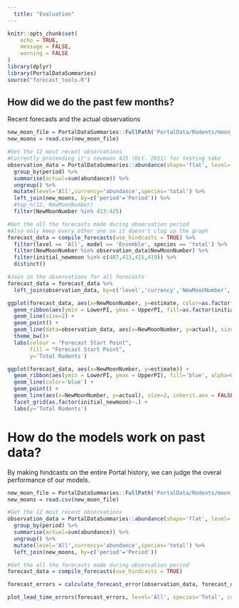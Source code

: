 ```yaml
---
  title: "Evaluation"
---
```

  
```r
knitr::opts_chunk$set(
	echo = TRUE,
	message = FALSE,
	warning = FALSE
)
library(dplyr)
library(PortalDataSummaries)
source("forecast_tools.R")
```

## How did we do the past few months?

Recent forecasts and the actual observations

```r
new_moon_file = PortalDataSummaries::FullPath('PortalData/Rodents/moon_dates.csv', '~')
new_moons = read.csv(new_moon_file)

#Get the 12 most recent observations
#Currently pretending it's newmoon 425 (Oct. 2011) for testing sake
observation_data = PortalDataSummaries::abundance(shape='flat', level='Site') %>%
  group_by(period) %>%
  summarise(actual=sum(abundance)) %>%
  ungroup() %>%
  mutate(level='All',currency='abundance',species='total') %>%
  left_join(new_moons, by=c('period'='Period')) %>%
  #top_n(12, NewMoonNumber)
  filter(NewMoonNumber %in% 413:425)

#Get the all the forecasts made during observation period
#Also only keep every other one so it doesn't clog up the graph
forecast_data = compile_forecasts(use_hindcasts = TRUE) %>%
  filter(level == 'All', model == 'Ensemble', species == 'total') %>%
  filter(NewMoonNumber %in% observation_data$NewMoonNumber) %>%
  filter(initial_newmoon %in% c(407,413,415,419)) %>%
  distinct()

#Join in the observations for all forecasts
forecast_data = forecast_data %>%
  left_join(observation_data, by=c('level','currency','NewMoonNumber','species'))

ggplot(forecast_data, aes(x=NewMoonNumber, y=estimate, color=as.factor(initial_newmoon), group=as.factor(initial_newmoon))) +
  geom_ribbon(aes(ymin = LowerPI, ymax = UpperPI, fill=as.factor(initial_newmoon)), alpha=0.2)+    
  geom_line(size=2) + 
  geom_point() +
  geom_line(data=observation_data, aes(x=NewMoonNumber, y=actual), size=2, inherit.aes = FALSE) +
  theme_bw()+
  labs(colour = "Forecast Start Point", 
       fill = "Forecast Start Point",
       y='Total Rodents')

ggplot(forecast_data, aes(x=NewMoonNumber, y=estimate)) +
  geom_ribbon(aes(ymin = LowerPI, ymax = UpperPI), fill='blue', alpha=0.2) +    
  geom_line(color='blue') + 
  geom_point() +
  geom_line(aes(x=NewMoonNumber, y=actual), size=2, inherit.aes = FALSE) +
  facet_grid(as.factor(initial_newmoon)~.) +
  labs(y='Total Rodents')

```

# How do the models work on past data?

By making hindcasts on the entire Portal history, we can judge the overal performance of our models. 

```r
new_moon_file = PortalDataSummaries::FullPath('PortalData/Rodents/moon_dates.csv', '~')
new_moons = read.csv(new_moon_file)

#Get the 12 most recent observations
observation_data = PortalDataSummaries::abundance(shape='flat', level='Site') %>%
  group_by(period) %>%
  summarise(actual=sum(abundance)) %>%
  ungroup() %>%
  mutate(level='All',currency='abundance',species='total') %>%
  left_join(new_moons, by=c('period'='Period'))

#Get the all the forecasts made during observation period
forecast_data = compile_forecasts(use_hindcasts = TRUE) 

forecast_errors = calculate_forecast_error(observation_data, forecast_data)

plot_lead_time_errors(forecast_errors, level='All', species='Total', currency='Abundance', error_metric = 'MSE')


```